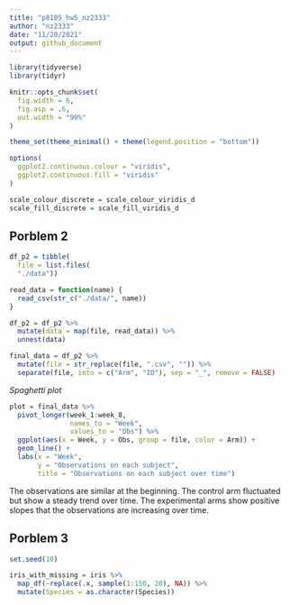 ```yaml
---
title: "p8105_hw5_nz2333"
author: "nz2333"
date: "11/20/2021"
output: github_document
---
```


```r
library(tidyverse)
library(tidyr)

knitr::opts_chunk$set(
  fig.width = 6,
  fig.asp = .6,
  out.width = "90%"
)

theme_set(theme_minimal() + theme(legend.position = "bottom"))

options(
  ggplot2.continuous.colour = "viridis",
  ggplot2.continuous.fill = "viridis"
)

scale_colour_discrete = scale_colour_viridis_d
scale_fill_discrete = scale_fill_viridis_d
```

## Porblem 2
```r
df_p2 = tibble(
  file = list.files(
  "./data"))

read_data = function(name) {
  read_csv(str_c("./data/", name))
}

df_p2 = df_p2 %>%
  mutate(data = map(file, read_data)) %>%
  unnest(data)

final_data = df_p2 %>%
  mutate(file = str_replace(file, ".csv", "")) %>%
  separate(file, into = c("Arm", "ID"), sep = "_", remove = FALSE)
```

_Spaghetti plot_
```r
plot = final_data %>%
  pivot_longer(week_1:week_8, 
               names_to = "Week", 
               values_to = "Obs") %>%
  ggplot(aes(x = Week, y = Obs, group = file, color = Arm)) +
  geom_line() +
  labs(x = "Week", 
       y = "Observations on each subject",
       title = "Observations on each subject over time")
```

The observations are similar at the beginning. The control arm fluctuated but show a steady trend over time. The experimental arms show positive slopes that the observations are increasing over time. 

## Porblem 3
```r
set.seed(10)

iris_with_missing = iris %>% 
  map_df(~replace(.x, sample(1:150, 20), NA)) %>%
  mutate(Species = as.character(Species))
```

```r

```

